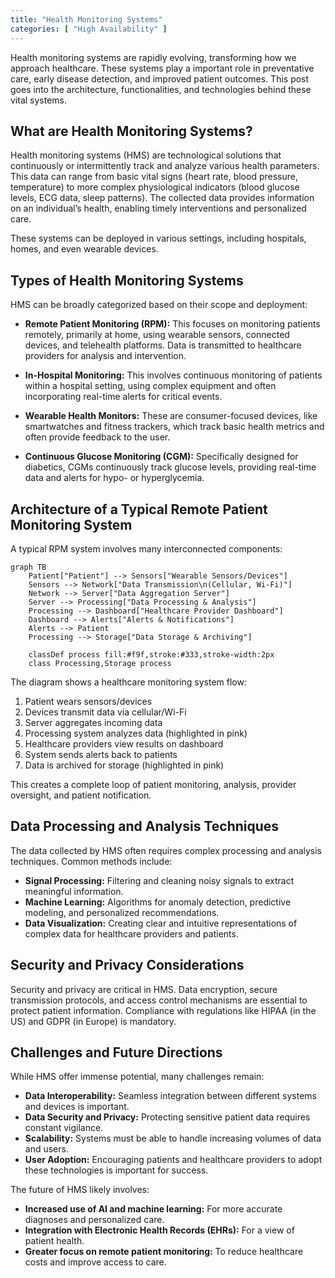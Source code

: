 ```yaml
---
title: "Health Monitoring Systems"
categories: [ "High Availability" ]
---
```


Health monitoring systems are rapidly evolving, transforming how we approach healthcare. These systems play a important role in preventative care, early disease detection, and improved patient outcomes. This post goes into the architecture, functionalities, and technologies behind these vital systems.

## What are Health Monitoring Systems?

Health monitoring systems (HMS) are technological solutions that continuously or intermittently track and analyze various health parameters. This data can range from basic vital signs (heart rate, blood pressure, temperature) to more complex physiological indicators (blood glucose levels, ECG data, sleep patterns). The collected data provides information on an individual's health, enabling timely interventions and personalized care.

 These systems can be deployed in various settings, including hospitals, homes, and even wearable devices.

## Types of Health Monitoring Systems

HMS can be broadly categorized based on their scope and deployment:

-   **Remote Patient Monitoring (RPM):** This focuses on monitoring patients remotely, primarily at home, using wearable sensors, connected devices, and telehealth platforms. Data is transmitted to healthcare providers for analysis and intervention.

-   **In-Hospital Monitoring:** This involves continuous monitoring of patients within a hospital setting, using complex equipment and often incorporating real-time alerts for critical events.

-   **Wearable Health Monitors:** These are consumer-focused devices, like smartwatches and fitness trackers, which track basic health metrics and often provide feedback to the user.


-   **Continuous Glucose Monitoring (CGM):** Specifically designed for diabetics, CGMs continuously track glucose levels, providing real-time data and alerts for hypo- or hyperglycemia.

## Architecture of a Typical Remote Patient Monitoring System

A typical RPM system involves many interconnected components:

```mermaid
graph TB
    Patient["Patient"] --> Sensors["Wearable Sensors/Devices"]
    Sensors --> Network["Data Transmission\n(Cellular, Wi-Fi)"]
    Network --> Server["Data Aggregation Server"]
    Server --> Processing["Data Processing & Analysis"]
    Processing --> Dashboard["Healthcare Provider Dashboard"]
    Dashboard --> Alerts["Alerts & Notifications"]
    Alerts --> Patient
    Processing --> Storage["Data Storage & Archiving"]
    
    classDef process fill:#f9f,stroke:#333,stroke-width:2px
    class Processing,Storage process
```

The diagram shows a healthcare monitoring system flow:

1. Patient wears sensors/devices
2. Devices transmit data via cellular/Wi-Fi
3. Server aggregates incoming data
4. Processing system analyzes data (highlighted in pink)
5. Healthcare providers view results on dashboard
6. System sends alerts back to patients
7. Data is archived for storage (highlighted in pink)

This creates a complete loop of patient monitoring, analysis, provider oversight, and patient notification.

## Data Processing and Analysis Techniques

The data collected by HMS often requires complex processing and analysis techniques. Common methods include:

-   **Signal Processing:** Filtering and cleaning noisy signals to extract meaningful information.
-   **Machine Learning:** Algorithms for anomaly detection, predictive modeling, and personalized recommendations.
-   **Data Visualization:** Creating clear and intuitive representations of complex data for healthcare providers and patients.

## Security and Privacy Considerations

Security and privacy are critical in HMS. Data encryption, secure transmission protocols, and access control mechanisms are essential to protect patient information.
 Compliance with regulations like HIPAA (in the US) and GDPR (in Europe) is mandatory.

## Challenges and Future Directions

While HMS offer immense potential, many challenges remain:

-   **Data Interoperability:** Seamless integration between different systems and devices is important.
-   **Data Security and Privacy:** Protecting sensitive patient data requires constant vigilance.
-   **Scalability:** Systems must be able to handle increasing volumes of data and users.
-   **User Adoption:** Encouraging patients and healthcare providers to adopt these technologies is important for success.

The future of HMS likely involves:

-   **Increased use of AI and machine learning:** For more accurate diagnoses and personalized care.
-   **Integration with Electronic Health Records (EHRs):** For a view of patient health.
-   **Greater focus on remote patient monitoring:** To reduce healthcare costs and improve access to care.